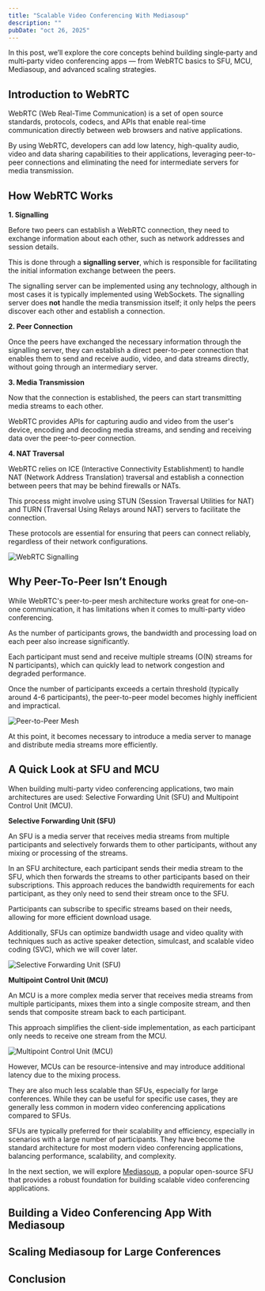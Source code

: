 ```yaml
---
title: "Scalable Video Conferencing With Mediasoup"
description: ""
pubDate: "oct 26, 2025"
---
```


In this post, we’ll explore the core concepts behind building single‑party and multi‑party video
conferencing apps — from WebRTC basics to SFU, MCU, Mediasoup, and advanced scaling strategies.

## Introduction to WebRTC

WebRTC (Web Real-Time Communication) is a set of open source standards, protocols, codecs, and APIs
that enable real-time communication directly between web browsers and native applications.

By using WebRTC, developers can add low latency, high-quality audio, video and data sharing
capabilities to their applications, leveraging peer-to-peer connections and eliminating the need
for intermediate servers for media transmission.

## How WebRTC Works

**1. Signalling**

Before two peers can establish a WebRTC connection, they need to exchange information about
each other, such as network addresses and session details.

This is done through a **signalling server**, which is responsible for facilitating the initial
information exchange between the peers.

The signalling server can be implemented using any technology, although in most cases
it is typically implemented using WebSockets. The signalling server does **not** handle the media
transmission itself; it only helps the peers discover each other and establish a connection.

**2. Peer Connection**

Once the peers have exchanged the necessary information through the signalling server, they can
establish a direct peer-to-peer connection that enables them to send and receive audio, video,
and data streams directly, without going through an intermediary server.

**3. Media Transmission**

Now that the connection is established, the peers can start transmitting media streams to each other.

WebRTC provides APIs for capturing audio and video from the user's device, encoding and decoding
media streams, and sending and receiving data over the peer-to-peer connection.

**4. NAT Traversal**

WebRTC relies on ICE (Interactive Connectivity Establishment) to handle NAT (Network Address
Translation) traversal and establish a connection between peers that may be behind firewalls or NATs.

This process might involve using STUN (Session Traversal Utilities for NAT) and TURN (Traversal Using
Relays around NAT) servers to facilitate the connection.

These protocols are essential for ensuring that peers can connect reliably, regardless of their
network configurations.

![WebRTC Signalling](https://res.cloudinary.com/marioperezhurtado/image/upload/v1761502887/marioph/blog/scalable-video-conferencing-with-mediasoup/signalling.webp)

## Why Peer-To-Peer Isn’t Enough

While WebRTC's peer-to-peer mesh architecture works great for one-on-one communication, it has
limitations when it comes to multi-party video conferencing.

As the number of participants grows, the bandwidth and processing load on each peer also
increase significantly.

Each participant must send and receive multiple streams (O(N) streams for
N participants), which can quickly lead to network congestion and degraded performance.

Once the number of participants exceeds a certain threshold (typically around 4-6 participants),
the peer-to-peer model becomes highly inefficient and impractical.

![Peer-to-Peer Mesh](https://res.cloudinary.com/marioperezhurtado/image/upload/v1761502886/marioph/blog/scalable-video-conferencing-with-mediasoup/p2p-mesh.webp)

At this point, it becomes necessary to introduce a media server to manage and distribute media streams
more efficiently.

## A Quick Look at SFU and MCU

When building multi-party video conferencing applications, two main architectures are used: Selective
Forwarding Unit (SFU) and Multipoint Control Unit (MCU).

**Selective Forwarding Unit (SFU)**

An SFU is a media server that receives media streams from multiple participants and selectively forwards
them to other participants, without any mixing or processing of the streams.

In an SFU architecture, each participant sends their media stream to the SFU, which then forwards
the streams to other participants based on their subscriptions. This approach reduces the bandwidth
requirements for each participant, as they only need to send their stream once to the SFU.

Participants can subscribe to specific streams based on their needs, allowing for more efficient
download usage.

Additionally, SFUs can optimize bandwidth usage and video quality with techniques such as
active speaker detection, simulcast, and scalable video coding (SVC), which we will cover later.

![Selective Forwarding Unit (SFU)](https://res.cloudinary.com/marioperezhurtado/image/upload/v1761502887/marioph/blog/scalable-video-conferencing-with-mediasoup/sfu.webp)

**Multipoint Control Unit (MCU)**

An MCU is a more complex media server that receives media streams from multiple participants,
mixes them into a single composite stream, and then sends that composite stream back to each participant.

This approach simplifies the client-side implementation, as each participant only needs to receive
one stream from the MCU.

![Multipoint Control Unit (MCU)](https://res.cloudinary.com/marioperezhurtado/image/upload/v1761502886/marioph/blog/scalable-video-conferencing-with-mediasoup/mcu.webp)

However, MCUs can be resource-intensive and may introduce additional latency due to the mixing process.

They are also much less scalable than SFUs, especially for large conferences. While they can be useful
for specific use cases, they are generally less common in modern video conferencing applications compared
to SFUs.

SFUs are typically preferred for their scalability and efficiency, especially in scenarios with a large
number of participants. They have become the standard architecture for most modern video conferencing
applications, balancing performance, scalability, and complexity.

In the next section, we will explore [Mediasoup](https://mediasoup.org/), a popular open-source SFU that provides a robust
foundation for building scalable video conferencing applications.

## Building a Video Conferencing App With Mediasoup

## Scaling Mediasoup for Large Conferences

## Conclusion
